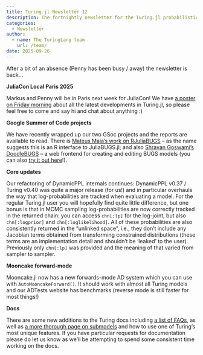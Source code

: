 ```yaml
---
title: Turing.jl Newsletter 12
description: The fortnightly newsletter for the Turing.jl probabilistic programming language
categories:
  - Newsletter
author:
  - name: The TuringLang team
    url: /team/
date: 2025-09-26
---
```


After a bit of an absence (Penny has been busy / away) the newsletter is back...

**JuliaCon Local Paris 2025**

Markus and Penny will be in Paris next week for JuliaCon! We have [a poster on Friday morning](https://pretalx.com/juliacon-local-paris-2025/talk/review/EUKSNDWJEVA8TCD3RRP7A993XMLUAWBX) about all the latest developments in Turing.jl, so please feel free to come and say hi and chat about anything :)

**Google Summer of Code projects**

We have recently wrapped up our two GSoc projects and the reports are available to read.
There is [Mateus Maia's work on RJuliaBUGS](https://github.com/TuringLang/JuliaBUGS.jl/pull/389) -- as the name suggests this is an R interface to JuliaBUGS.jl; and also [Shravan Goswami's DoodleBUGS](https://turinglang.org/news/posts/2025-09-01-GSoC-Report-DoodleBUGS/) -- a web frontend for creating and editing BUGS models (you can also [try it out here](https://turinglang.org/JuliaBUGS.jl/DoodleBUGS/)!).

**Core updates**

Our refactoring of DynamicPPL internals continues: DynamicPPL v0.37 / Turing v0.40 was quite a major release (for us!) and in particular overhauls the way that log-probabilities are tracked when evaluating a model.
For the regular Turing.jl user you will hopefully find quite little difference, but one bonus is that in MCMC sampling log-probabilities are now correctly tracked in the returned chain: you can access `chn[:lp]` for the log-joint, but also `chn[:logprior]`  and `chn[:loglikelihood]`.
All of these probabilities are also consistently returned in the "unlinked space", i.e., they don't include any Jacobian terms obtained from transforming constrained distributions (these terms are an implementation detail and shouldn't be 'leaked' to the user).
Previously only `chn[:lp]` was provided and the meaning of that varied from sampler to sampler.

**Mooncake forward-mode**

Mooncake.jl now has a new forwards-mode AD system which you can use with `AutoMooncakeForward()`.
It should work with almost all Turing models and our ADTests website has benchmarks (reverse mode is still faster for most things!)

**Docs**

There are some new additions to the Turing docs including [a list of FAQs](https://turinglang.org/docs/faq/), as well as [a more thorough page on submodels](https://turinglang.org/docs/usage/submodels/) and how to use one of Turing's most unique features.
If you have particular requests for documentation please do let us know as we'll be attempting to spend some consistent time working on the docs.
